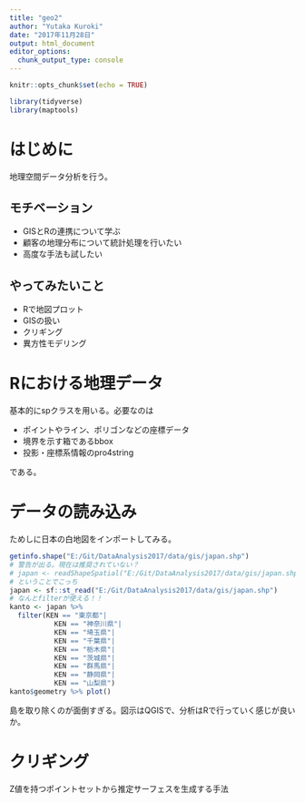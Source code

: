 ```yaml
---
title: "geo2"
author: "Yutaka Kuroki"
date: "2017年11月28日"
output: html_document
editor_options: 
  chunk_output_type: console
---
```


```r
knitr::opts_chunk$set(echo = TRUE)
```

```r
library(tidyverse)
library(maptools)
```


# はじめに

地理空間データ分析を行う。

## モチベーション

- GISとRの連携について学ぶ
- 顧客の地理分布について統計処理を行いたい
- 高度な手法も試したい

## やってみたいこと

- Rで地図プロット
- GISの扱い
- クリギング
- 異方性モデリング

# Rにおける地理データ

基本的にspクラスを用いる。必要なのは

- ポイントやライン、ポリゴンなどの座標データ
- 境界を示す箱であるbbox
- 投影・座標系情報のpro4string

である。

# データの読み込み

ためしに日本の白地図をインポートしてみる。


```r
getinfo.shape("E:/Git/DataAnalysis2017/data/gis/japan.shp")
# 警告が出る。現在は推奨されていない？
# japan <- readShapeSpatial("E:/Git/DataAnalysis2017/data/gis/japan.shp")
# ということでこっち
japan <- sf::st_read("E:/Git/DataAnalysis2017/data/gis/japan.shp")
# なんとfilterが使える！！
kanto <- japan %>% 
  filter(KEN == "東京都"|
           KEN == "神奈川県"|
           KEN == "埼玉県"|
           KEN == "千葉県"|
           KEN == "栃木県"|
           KEN == "茨城県"|
           KEN == "群馬県"|
           KEN == "静岡県"|
           KEN == "山梨県") 
kanto$geometry %>% plot()
```

島を取り除くのが面倒すぎる。図示はQGISで、分析はRで行っていく感じが良いか。

# クリギング

Z値を持つポイントセットから推定サーフェスを生成する手法